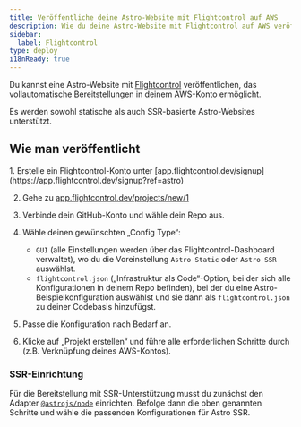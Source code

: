 ```yaml
---
title: Veröffentliche deine Astro-Website mit Flightcontrol auf AWS
description: Wie du deine Astro-Website mit Flightcontrol auf AWS veröffentlichst
sidebar:
  label: Flightcontrol
type: deploy
i18nReady: true
---
```



Du kannst eine Astro-Website mit [Flightcontrol](https://www.flightcontrol.dev?ref=astro) veröffentlichen, das vollautomatische Bereitstellungen in deinem AWS-Konto ermöglicht.

Es werden sowohl statische als auch SSR-basierte Astro-Websites unterstützt.

## Wie man veröffentlicht

<Steps>
1. Erstelle ein Flightcontrol-Konto unter [app.flightcontrol.dev/signup](https://app.flightcontrol.dev/signup?ref=astro)

2. Gehe zu [app.flightcontrol.dev/projects/new/1](https://app.flightcontrol.dev/projects/new/1)

3. Verbinde dein GitHub-Konto und wähle dein Repo aus.

4. Wähle deinen gewünschten „Config Type“:

    - `GUI` (alle Einstellungen werden über das Flightcontrol-Dashboard verwaltet), wo du die Voreinstellung `Astro Static` oder `Astro SSR` auswählst.
    - `flightcontrol.json` („Infrastruktur als Code“-Option, bei der sich alle Konfigurationen in deinem Repo befinden), bei der du eine Astro-Beispielkonfiguration auswählst und sie dann als `flightcontrol.json` zu deiner Codebasis hinzufügst.

5. Passe die Konfiguration nach Bedarf an.

6. Klicke auf „Projekt erstellen“ und führe alle erforderlichen Schritte durch (z.B. Verknüpfung deines AWS-Kontos).
</Steps>

### SSR-Einrichtung

Für die Bereitstellung mit SSR-Unterstützung musst du zunächst den Adapter [`@astrojs/node`](/de/guides/integrations-guide/node/) einrichten. Befolge dann die oben genannten Schritte und wähle die passenden Konfigurationen für Astro SSR.
